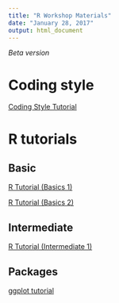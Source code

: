 ```yaml
---
title: "R Workshop Materials"
date: "January 28, 2017"
output: html_document
---
```


*Beta version*


# Coding style

[Coding Style Tutorial](01-coding-style-tutorial.html)

# R tutorials

## Basic

[R Tutorial (Basics 1)](basic_1.html)

[R Tutorial (Basics 2)](basic_2.html)



## Intermediate 

[R Tutorial (Intermediate 1)](intermediate_1.html)


## Packages

[ggplot tutorial](ggplot.html)


